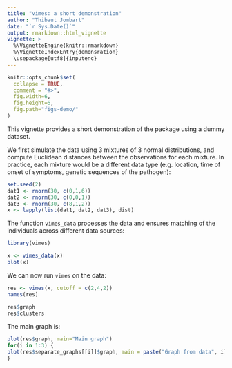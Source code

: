 ```yaml
---
title: "vimes: a short demonstration"
author: "Thibaut Jombart"
date: "`r Sys.Date()`"
output: rmarkdown::html_vignette
vignette: >
  %\VignetteEngine{knitr::rmarkdown}
  %\VignetteIndexEntry{demonsration}
  \usepackage[utf8]{inputenc}
---
```




```r

knitr::opts_chunk$set(
  collapse = TRUE,
  comment = "#>", 
  fig.width=6, 
  fig.height=6, 
  fig.path="figs-demo/"
)

```

This vignette provides a short demonstration of the package using a dummy
dataset.

We first simulate the data using 3 mixtures of 3 normal distributions, and
compute Euclidean distances between the observations for each mixture.  In
practice, each mixture would be a different data type (e.g. location, time of
onset of symptoms, genetic sequences of the pathogen):

```r
set.seed(2)
dat1 <- rnorm(30, c(0,1,6))
dat2 <- rnorm(30, c(0,0,1))
dat3 <- rnorm(30, c(8,1,2))
x <- lapply(list(dat1, dat2, dat3), dist)
```

The function `vimes_data` processes the data and ensures matching of the
individuals across different data sources:

```r
library(vimes)

x <- vimes_data(x)
plot(x)

```

We can now run `vimes` on the data:
```r

res <- vimes(x, cutoff = c(2,4,2))
names(res)

res$graph
res$clusters
```

The main graph is:
```r
plot(res$graph, main="Main graph")
for(i in 1:3) {
plot(res$separate_graphs[[i]]$graph, main = paste("Graph from data", i))
}
```